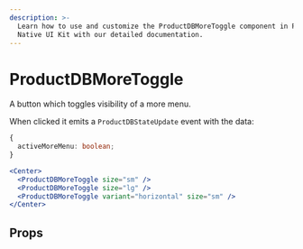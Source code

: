 ```yaml
---
description: >-
  Learn how to use and customize the ProductDBMoreToggle component in ProductDB's React
  Native UI Kit with our detailed documentation.
---
```


# ProductDBMoreToggle

A button which toggles visibility of a more menu.

When clicked it emits a `ProductDBStateUpdate` event with the data:

```ts
{
  activeMoreMenu: boolean;
}
```

```jsx
<Center>
  <ProductDBMoreToggle size="sm" />
  <ProductDBMoreToggle size="lg" />
  <ProductDBMoreToggle variant="horizontal" size="sm" />
</Center>
```

## Props

<PropsTable of="ProductDB-more-toggle" />

<head>
  <title>React Native UI Kit ProductDBMoreToggle</title>
</head>

